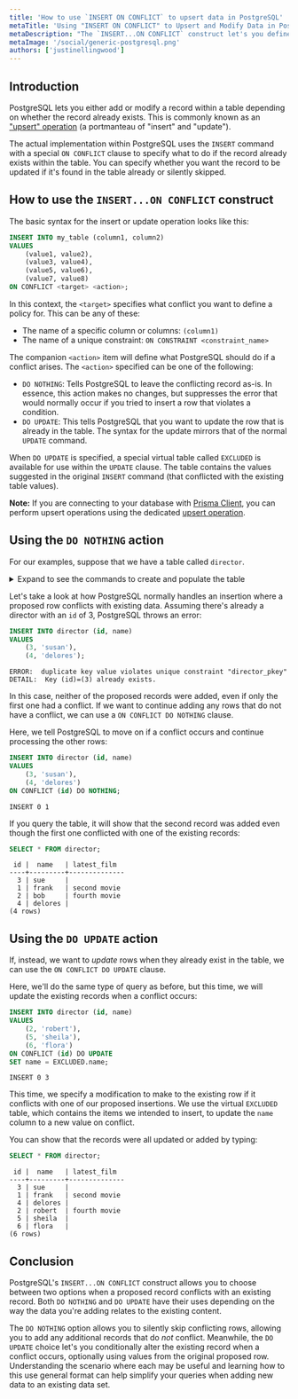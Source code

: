 ```yaml
---
title: 'How to use `INSERT ON CONFLICT` to upsert data in PostgreSQL'
metaTitle: 'Using "INSERT ON CONFLICT" to Upsert and Modify Data in PostgreSQL'
metaDescription: "The `INSERT...ON CONFLICT` construct let's you define what PostgreSQL should do if a row you are inserting conflicts with an existing row. This enables 'upsert' operations which insert records or update them on conflict."
metaImage: '/social/generic-postgresql.png'
authors: ['justinellingwood']
---
```


## Introduction

PostgreSQL lets you either add or modify a record within a table depending on whether the record already exists.  This is commonly known as an ["upsert" operation](/intro/database-glossary#upsert) (a portmanteau of "insert" and "update").

The actual implementation within PostgreSQL uses the `INSERT` command with a special `ON CONFLICT` clause to specify what to do if the record already exists within the table.  You can specify whether you want the record to be updated if it's found in the table already or silently skipped.

## How to use the `INSERT...ON CONFLICT` construct

The basic syntax for the insert or update operation looks like this:

```sql
INSERT INTO my_table (column1, column2)
VALUES
    (value1, value2),
    (value3, value4),
    (value5, value6),
    (value7, value8)
ON CONFLICT <target> <action>;
```

In this context, the `<target>` specifies what conflict you want to define a policy for.  This can be any of these:

* The name of a specific column or columns: `(column1)`
* The name of a unique constraint: `ON CONSTRAINT <constraint_name>`

The companion `<action>` item will define what PostgreSQL should do if a conflict arises.  The `<action>` specified can be one of the following:

* `DO NOTHING`: Tells PostgreSQL to leave the conflicting record as-is.  In essence, this action makes no changes, but suppresses the error that would normally occur if you tried to insert a row that violates a condition.
* `DO UPDATE`: This tells PostgreSQL that you want to update the row that is already in the table.  The syntax for the update mirrors that of the normal `UPDATE` command.

When `DO UPDATE` is specified, a special virtual table called `EXCLUDED` is available for use within the `UPDATE` clause.  The table contains the values suggested in the original `INSERT` command (that conflicted with the existing table values).


**Note:** If you are connecting to your database with [Prisma Client](/docs/concepts/components/prisma-client), you can perform upsert operations using the dedicated [upsert operation](/docs/concepts/components/prisma-clientcrud#upsert).

## Using the `DO NOTHING` action

For our examples, suppose that we have a table called `director`.

<details><summary>Expand to see the commands to create and populate the table</summary>

```sql
CREATE TABLE director (
    id SERIAL PRIMARY KEY,
    name TEXT NOT NULL,
    latest_film TEXT
);

INSERT INTO director (name)
VALUES
    ('frank'),
    ('bob'),
    ('sue');
```

</details>

Let's take a look at how PostgreSQL normally handles an insertion where a proposed row conflicts with existing data.  Assuming there's already a director with an `id` of 3, PostgreSQL throws an error:

```sql
INSERT INTO director (id, name)
VALUES
    (3, 'susan'),
    (4, 'delores');
```
```
ERROR:  duplicate key value violates unique constraint "director_pkey"
DETAIL:  Key (id)=(3) already exists.
```

In this case, neither of the proposed records were added, even if only the first one had a conflict.  If we want to continue adding any rows that do not have a conflict, we can use a `ON CONFLICT DO NOTHING` clause.

Here, we tell PostgreSQL to move on if a conflict occurs and continue processing the other rows:

```sql
INSERT INTO director (id, name)
VALUES
    (3, 'susan'),
    (4, 'delores')
ON CONFLICT (id) DO NOTHING;
```
```
INSERT 0 1
```

If you query the table, it will show that the second record was added even though the first one conflicted with one of the existing records:

```sql
SELECT * FROM director;
```
```
 id |  name   | latest_film
----+---------+--------------
  3 | sue     |
  1 | frank   | second movie
  2 | bob     | fourth movie
  4 | delores |
(4 rows)
```

## Using the `DO UPDATE` action

If, instead, we want to _update_ rows when they already exist in the table, we can use the `ON CONFLICT DO UPDATE` clause.

Here, we'll do the same type of query as before, but this time, we will update the existing records when a conflict occurs:

```sql
INSERT INTO director (id, name)
VALUES
    (2, 'robert'),
    (5, 'sheila'),
    (6, 'flora')
ON CONFLICT (id) DO UPDATE
SET name = EXCLUDED.name;
```
```
INSERT 0 3
```

This time, we specify a modification to make to the existing row if it conflicts with one of our proposed insertions.  We use the virtual `EXCLUDED` table, which contains the items we intended to insert, to update the `name` column to a new value on conflict.

You can show that the records were all updated or added by typing:

```sql
SELECT * FROM director;
```
```
 id |  name   | latest_film
----+---------+--------------
  3 | sue     |
  1 | frank   | second movie
  4 | delores |
  2 | robert  | fourth movie
  5 | sheila  |
  6 | flora   |
(6 rows)
```

## Conclusion

PostgreSQL's `INSERT...ON CONFLICT` construct allows you to choose between two options when a proposed record conflicts with an existing record.  Both `DO NOTHING` and `DO UPDATE` have their uses depending on the way the data you're adding relates to the existing content.

The `DO NOTHING` option allows you to silently skip conflicting rows, allowing you to add any additional records that do _not_ conflict.  Meanwhile, the `DO UPDATE` choice let's you conditionally alter the existing record when a conflict occurs, optionally using values from the original proposed row.  Understanding the scenario where each may be useful and learning how to this use general format can help simplify your queries when adding new data to an existing data set.
